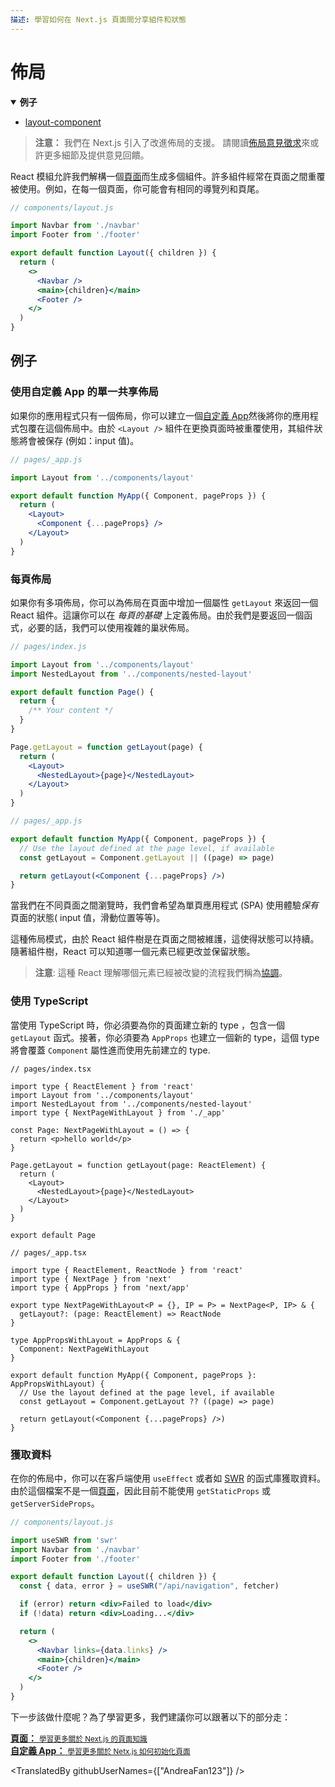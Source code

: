```yaml
---
描述: 學習如何在 Next.js 頁面間分享組件和狀態
---
```


# 佈局

<details open>
  <summary>
    <b>例子</b>
  </summary>
  <ul>
    <li>
      <a href="https://github.com/vercel/next.js/tree/canary/examples/layout-component">
        <span>layout-component</span>
      </a>
    </li>
  </ul>
</details>

> **注意：** 我們在 Next.js 引入了改進佈局的支援。 請閱讀[佈局意見徵求](https://nextjs.org/blog/layouts-rfc)來或許更多細節及提供意見回饋。


React 模組允許我們解構一個[頁面](/docs/basic-features/pages.md)而生成多個組件。許多組件經常在頁面之間重覆被使用。例如，在每一個頁面，你可能會有相同的導覽列和頁尾。

```jsx
// components/layout.js

import Navbar from './navbar'
import Footer from './footer'

export default function Layout({ children }) {
  return (
    <>
      <Navbar />
      <main>{children}</main>
      <Footer />
    </>
  )
}
```

## 例子

### 使用自定義 App 的單一共享佈局

如果你的應用程式只有一個佈局，你可以建立一個[自定義 App](/docs/advanced-features/custom-app.md)然後將你的應用程式包覆在這個佈局中。由於 `<Layout />` 組件在更換頁面時被重覆使用，其組件狀態將會被保存 (例如：input 值)。

```jsx
// pages/_app.js

import Layout from '../components/layout'

export default function MyApp({ Component, pageProps }) {
  return (
    <Layout>
      <Component {...pageProps} />
    </Layout>
  )
}
```

### 每頁佈局

如果你有多項佈局，你可以為佈局在頁面中增加一個屬性 `getLayout` 來返回一個 React 組件。這讓你可以在 _每頁的基礎_ 上定義佈局。由於我們是要返回一個函式，必要的話，我們可以使用複雜的巢狀佈局。

```jsx
// pages/index.js

import Layout from '../components/layout'
import NestedLayout from '../components/nested-layout'

export default function Page() {
  return {
    /** Your content */
  }
}

Page.getLayout = function getLayout(page) {
  return (
    <Layout>
      <NestedLayout>{page}</NestedLayout>
    </Layout>
  )
}
```

```jsx
// pages/_app.js

export default function MyApp({ Component, pageProps }) {
  // Use the layout defined at the page level, if available
  const getLayout = Component.getLayout || ((page) => page)

  return getLayout(<Component {...pageProps} />)
}
```

當我們在不同頁面之間瀏覽時，我們會希望為單頁應用程式 (SPA) 使用體驗*保有*頁面的狀態( input 值，滑動位置等等)。


這種佈局模式，由於 React 組件樹是在頁面之間被維護，這使得狀態可以持續。隨著組件樹，React 可以知道哪一個元素已經更改並保留狀態。

> **注意**: 這種 React 理解哪個元素已經被改變的流程我們稱為[協調](https://reactjs.org/docs/reconciliation.html)。

### 使用 TypeScript
當使用 TypeScript 時，你必須要為你的頁面建立新的 type ，包含一個 `getLayout` 函式。接著，你必須要為 `AppProps` 也建立一個新的 type，這個 type 將會覆蓋 `Component` 屬性進而使用先前建立的 type.

```tsx
// pages/index.tsx

import type { ReactElement } from 'react'
import Layout from '../components/layout'
import NestedLayout from '../components/nested-layout'
import type { NextPageWithLayout } from './_app'

const Page: NextPageWithLayout = () => {
  return <p>hello world</p>
}

Page.getLayout = function getLayout(page: ReactElement) {
  return (
    <Layout>
      <NestedLayout>{page}</NestedLayout>
    </Layout>
  )
}

export default Page
```

```tsx
// pages/_app.tsx

import type { ReactElement, ReactNode } from 'react'
import type { NextPage } from 'next'
import type { AppProps } from 'next/app'

export type NextPageWithLayout<P = {}, IP = P> = NextPage<P, IP> & {
  getLayout?: (page: ReactElement) => ReactNode
}

type AppPropsWithLayout = AppProps & {
  Component: NextPageWithLayout
}

export default function MyApp({ Component, pageProps }: AppPropsWithLayout) {
  // Use the layout defined at the page level, if available
  const getLayout = Component.getLayout ?? ((page) => page)

  return getLayout(<Component {...pageProps} />)
}
```

### 獲取資料

在你的佈局中，你可以在客戶端使用 `useEffect` 或者如 [SWR](https://swr.vercel.app/) 的函式庫獲取資料。由於這個檔案不是一個[頁面](/docs/basic-features/pages.md)，因此目前不能使用 `getStaticProps` 或 `getServerSideProps`。

```jsx
// components/layout.js

import useSWR from 'swr'
import Navbar from './navbar'
import Footer from './footer'

export default function Layout({ children }) {
  const { data, error } = useSWR("/api/navigation", fetcher)

  if (error) return <div>Failed to load</div>
  if (!data) return <div>Loading...</div>

  return (
    <>
      <Navbar links={data.links} />
      <main>{children}</main>
      <Footer />
    </>
  )
}
```

下一步該做什麼呢？為了學習更多，我們建議你可以跟著以下的部分走：

<div className="card">
  <a href="/docs/basic-features/pages.md">
    <b>頁面：</b>
    <small>學習更多關於 Next.js 的頁面知識</small>
  </a>
</div>

<div className="card">
  <a href="/docs/advanced-features/custom-app.md">
    <b>自定義 App：</b>
    <small>學習更多關於 Netx.js 如何初始化頁面</small>
  </a>
</div>

<TranslatedBy githubUserNames={["AndreaFan123"]} />
